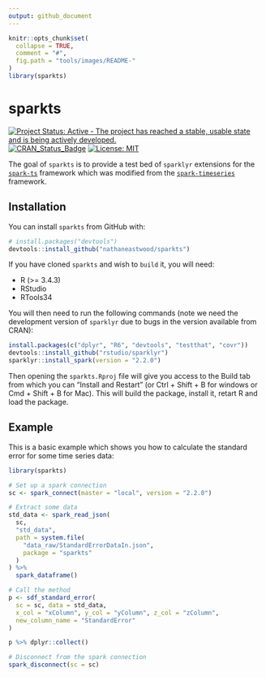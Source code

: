 ```yaml
---
output: github_document
---
```


<!-- README.md is generated from README.Rmd. Please edit that file -->

```r
knitr::opts_chunk$set(
  collapse = TRUE,
  comment = "#",
  fig.path = "tools/images/README-"
)
library(sparkts)
```

# sparkts

[![Project Status: Active - The project has reached a stable, usable state and is being actively developed.](http://www.repostatus.org/badges/latest/active.svg)](http://www.repostatus.org/#active)
[![CRAN_Status_Badge](http://www.r-pkg.org/badges/version/sparkts)](http://cran.r-project.org/package=sparkts)
[![License: MIT](https://img.shields.io/badge/License-MIT-yellow.svg)](https://opensource.org/licenses/MIT)

The goal of `sparkts` is to provide a test bed of `sparklyr` extensions for the [`spark-ts`](https://github.com/srussell91/SparkTS) framework which was modified from the [`spark-timeseries`](https://github.com/sryza/spark-timeseries) framework.

## Installation

You can install `sparkts` from GitHub with:

```r
# install.packages("devtools")
devtools::install_github("nathaneastwood/sparkts")
```

If you have cloned `sparkts` and wish to `build` it, you will need:

* R (>= 3.4.3)
* RStudio
* RTools34

You will then need to run the following commands (note we need the development version of `sparklyr` due to bugs in the version available from CRAN):

```r
install.packages(c("dplyr", "R6", "devtools", "testthat", "covr"))
devtools::install_github("rstudio/sparklyr")
sparklyr::install_spark(version = "2.2.0")
```

Then opening the `sparkts.Rproj` file will give you access to the Build tab from which you can "Install and Restart" (or Ctrl + Shift + B for windows or Cmd + Shift + B for Mac). This will build the package, install it, retart R and load the package.

## Example

This is a basic example which shows you how to calculate the standard error for some time series data:

```r
library(sparkts)

# Set up a spark connection
sc <- spark_connect(master = "local", version = "2.2.0")

# Extract some data
std_data <- spark_read_json(
  sc,
  "std_data",
  path = system.file(
    "data_raw/StandardErrorDataIn.json",
    package = "sparkts"
  )
) %>%
  spark_dataframe()

# Call the method
p <- sdf_standard_error(
  sc = sc, data = std_data,
  x_col = "xColumn", y_col = "yColumn", z_col = "zColumn",
  new_column_name = "StandardError"
)

p %>% dplyr::collect()

# Disconnect from the spark connection
spark_disconnect(sc = sc)
```
